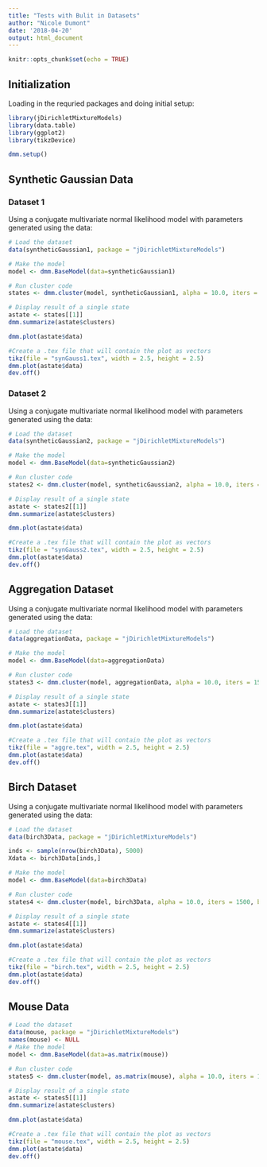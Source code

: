 ```yaml
---
title: "Tests with Bulit in Datasets"
author: "Nicole Dumont"
date: '2018-04-20'
output: html_document
---
```


```r
knitr::opts_chunk$set(echo = TRUE)
```

## Initialization
Loading in the requried packages and doing initial setup:
```r
library(jDirichletMixtureModels)
library(data.table)
library(ggplot2)
library(tikzDevice)

dmm.setup()
```


## Synthetic Gaussian Data

### Dataset 1

Using a conjugate multivariate normal likelihood model with parameters generated using the data:

```r
# Load the dataset
data(syntheticGaussian1, package = "jDirichletMixtureModels")

# Make the model
model <- dmm.BaseModel(data=syntheticGaussian1)

# Run cluster code
states <- dmm.cluster(model, syntheticGaussian1, alpha = 10.0, iters = 1500, burnin = 1000, shuffled = TRUE)

# Display result of a single state
astate <- states[[1]]
dmm.summarize(astate$clusters)

dmm.plot(astate$data)

#Create a .tex file that will contain the plot as vectors
tikz(file = "synGauss1.tex", width = 2.5, height = 2.5)
dmm.plot(astate$data)
dev.off()
```

### Dataset 2

Using a conjugate multivariate normal likelihood model with parameters generated using the data:

```r
# Load the dataset
data(syntheticGaussian2, package = "jDirichletMixtureModels")

# Make the model
model <- dmm.BaseModel(data=syntheticGaussian2)

# Run cluster code
states2 <- dmm.cluster(model, syntheticGaussian2, alpha = 10.0, iters = 1500, burnin = 1000, shuffled = TRUE)

# Display result of a single state
astate <- states2[[1]]
dmm.summarize(astate$clusters)

dmm.plot(astate$data)

#Create a .tex file that will contain the plot as vectors
tikz(file = "synGauss2.tex", width = 2.5, height = 2.5)
dmm.plot(astate$data)
dev.off()
```

## Aggregation Dataset
Using a conjugate multivariate normal likelihood model with parameters generated using the data:

```r
# Load the dataset
data(aggregationData, package = "jDirichletMixtureModels")

# Make the model
model <- dmm.BaseModel(data=aggregationData)

# Run cluster code
states3 <- dmm.cluster(model, aggregationData, alpha = 10.0, iters = 1500, burnin = 1000, shuffled = TRUE)

# Display result of a single state
astate <- states3[[1]]
dmm.summarize(astate$clusters)

dmm.plot(astate$data)

#Create a .tex file that will contain the plot as vectors
tikz(file = "aggre.tex", width = 2.5, height = 2.5)
dmm.plot(astate$data)
dev.off()
```

## Birch Dataset
Using a conjugate multivariate normal likelihood model with parameters generated using the data:

```r
# Load the dataset
data(birch3Data, package = "jDirichletMixtureModels")

inds <- sample(nrow(birch3Data), 5000)
Xdata <- birch3Data[inds,]

# Make the model
model <- dmm.BaseModel(data=birch3Data)

# Run cluster code
states4 <- dmm.cluster(model, birch3Data, alpha = 10.0, iters = 1500, burnin = 1000, shuffled = TRUE)

# Display result of a single state
astate <- states4[[1]]
dmm.summarize(astate$clusters)

dmm.plot(astate$data)

#Create a .tex file that will contain the plot as vectors
tikz(file = "birch.tex", width = 2.5, height = 2.5)
dmm.plot(astate$data)
dev.off()
```


## Mouse Data

```r
# Load the dataset
data(mouse, package = "jDirichletMixtureModels")
names(mouse) <- NULL
# Make the model
model <- dmm.BaseModel(data=as.matrix(mouse))

# Run cluster code
states5 <- dmm.cluster(model, as.matrix(mouse), alpha = 10.0, iters = 1500, burnin = 1000, shuffled = TRUE)

# Display result of a single state
astate <- states5[[1]]
dmm.summarize(astate$clusters)

dmm.plot(astate$data)

#Create a .tex file that will contain the plot as vectors
tikz(file = "mouse.tex", width = 2.5, height = 2.5)
dmm.plot(astate$data)
dev.off()
```


